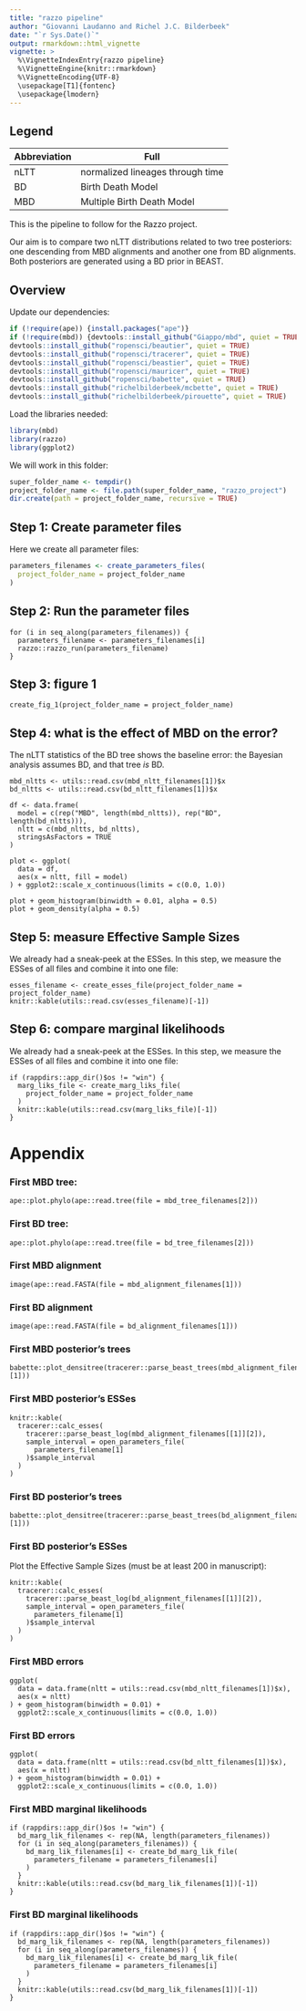 ```yaml
---
title: "razzo pipeline"
author: "Giovanni Laudanno and Richel J.C. Bilderbeek"
date: "`r Sys.Date()`"
output: rmarkdown::html_vignette
vignette: >
  %\VignetteIndexEntry{razzo pipeline}
  %\VignetteEngine{knitr::rmarkdown}
  %\VignetteEncoding{UTF-8}
  \usepackage[T1]{fontenc}
  \usepackage{lmodern}
---
```


## Legend

Abbreviation|Full
---|---
nLTT|normalized lineages through time
BD|Birth Death Model
MBD|Multiple Birth Death Model

This is the pipeline to follow for the Razzo project. 

Our aim is to compare two nLTT distributions related to two tree posteriors: one descending from MBD alignments and another one from BD alignments. Both posteriors are generated using a BD prior in BEAST.

## Overview

Update our dependencies:

```r
if (!require(ape)) {install.packages("ape")}
if (!require(mbd)) {devtools::install_github("Giappo/mbd", quiet = TRUE)}
devtools::install_github("ropensci/beautier", quiet = TRUE)
devtools::install_github("ropensci/tracerer", quiet = TRUE)
devtools::install_github("ropensci/beastier", quiet = TRUE)
devtools::install_github("ropensci/mauricer", quiet = TRUE)
devtools::install_github("ropensci/babette", quiet = TRUE)
devtools::install_github("richelbilderbeek/mcbette", quiet = TRUE)
devtools::install_github("richelbilderbeek/pirouette", quiet = TRUE)
```

Load the libraries needed:

```r
library(mbd)
library(razzo)
library(ggplot2)
```

We will work in this folder:

```r
super_folder_name <- tempdir()
project_folder_name <- file.path(super_folder_name, "razzo_project") 
dir.create(path = project_folder_name, recursive = TRUE)
```

## Step 1: Create parameter files

Here we create all parameter files:

```r
parameters_filenames <- create_parameters_files(
  project_folder_name = project_folder_name
)
```

## Step 2: Run the parameter files

```
for (i in seq_along(parameters_filenames)) {
  parameters_filename <- parameters_filenames[i]
  razzo::razzo_run(parameters_filename)
}
```

## Step 3: figure 1

```
create_fig_1(project_folder_name = project_folder_name)
```

## Step 4: what is the effect of MBD on the error?

The nLTT statistics of the BD tree shows the baseline error:
the Bayesian analysis assumes BD, and that tree *is* BD.

```
mbd_nltts <- utils::read.csv(mbd_nltt_filenames[1])$x
bd_nltts <- utils::read.csv(bd_nltt_filenames[1])$x

df <- data.frame(
  model = c(rep("MBD", length(mbd_nltts)), rep("BD", length(bd_nltts))),
  nltt = c(mbd_nltts, bd_nltts),
  stringsAsFactors = TRUE  
)

plot <- ggplot(
  data = df,
  aes(x = nltt, fill = model)
) + ggplot2::scale_x_continuous(limits = c(0.0, 1.0))

plot + geom_histogram(binwidth = 0.01, alpha = 0.5)
plot + geom_density(alpha = 0.5)
```


## Step 5: measure Effective Sample Sizes

We already had a sneak-peek at the ESSes.
In this step, we measure the ESSes of all files and
combine it into one file:

```
esses_filename <- create_esses_file(project_folder_name = project_folder_name)
knitr::kable(utils::read.csv(esses_filename)[-1])
```

## Step 6: compare marginal likelihoods

We already had a sneak-peek at the ESSes.
In this step, we measure the ESSes of all files and
combine it into one file:

```
if (rappdirs::app_dir()$os != "win") {
  marg_liks_file <- create_marg_liks_file(
    project_folder_name = project_folder_name
  )
  knitr::kable(utils::read.csv(marg_liks_file)[-1])
}
```

# Appendix

### First MBD tree:

```
ape::plot.phylo(ape::read.tree(file = mbd_tree_filenames[2]))
```


### First BD tree:

```
ape::plot.phylo(ape::read.tree(file = bd_tree_filenames[2]))
```

### First MBD alignment

```
image(ape::read.FASTA(file = mbd_alignment_filenames[1]))
```

### First BD alignment

```
image(ape::read.FASTA(file = bd_alignment_filenames[1]))
```

### First MBD posterior's trees

```
babette::plot_densitree(tracerer::parse_beast_trees(mbd_alignment_filenames[[1]][1]))
```

### First MBD posterior's ESSes

```
knitr::kable(
  tracerer::calc_esses(
    tracerer::parse_beast_log(mbd_alignment_filenames[[1]][2]), 
    sample_interval = open_parameters_file(
      parameters_filename[1]
    )$sample_interval
  )
)
```


### First BD posterior's trees

```
babette::plot_densitree(tracerer::parse_beast_trees(bd_alignment_filenames[[1]][1]))
```

### First BD posterior's ESSes

Plot the Effective Sample Sizes (must be at least 200 in manuscript):

```
knitr::kable(
  tracerer::calc_esses(
    tracerer::parse_beast_log(bd_alignment_filenames[[1]][2]), 
    sample_interval = open_parameters_file(
      parameters_filename[1]
    )$sample_interval
  )
)
```

### First MBD errors

```
ggplot(
  data = data.frame(nltt = utils::read.csv(mbd_nltt_filenames[1])$x),
  aes(x = nltt)
) + geom_histogram(binwidth = 0.01) + 
  ggplot2::scale_x_continuous(limits = c(0.0, 1.0))
```


### First BD errors

```
ggplot(
  data = data.frame(nltt = utils::read.csv(bd_nltt_filenames[1])$x),
  aes(x = nltt)
) + geom_histogram(binwidth = 0.01) + 
  ggplot2::scale_x_continuous(limits = c(0.0, 1.0))
```

### First MBD marginal likelihoods

```
if (rappdirs::app_dir()$os != "win") {
  bd_marg_lik_filenames <- rep(NA, length(parameters_filenames))
  for (i in seq_along(parameters_filenames)) {
    bd_marg_lik_filenames[i] <- create_bd_marg_lik_file(
      parameters_filename = parameters_filenames[i]
    )
  }
  knitr::kable(utils::read.csv(bd_marg_lik_filenames[1])[-1])
}
```

### First BD marginal likelihoods

```
if (rappdirs::app_dir()$os != "win") {
  bd_marg_lik_filenames <- rep(NA, length(parameters_filenames))
  for (i in seq_along(parameters_filenames)) {
    bd_marg_lik_filenames[i] <- create_bd_marg_lik_file(
      parameters_filename = parameters_filenames[i]
    )
  }
  knitr::kable(utils::read.csv(bd_marg_lik_filenames[1])[-1])
}
```

